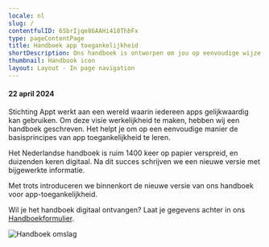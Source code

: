 ```yaml
---
locale: nl
slug: /
contentfulID: 6SbrIjqe86AAHi418ThbFx
type: pageContentPage
title: Handboek app toegankelijkheid
shortDescription: Ons handboek is ontworpen om jou op eenvoudige wijze de basisprincipes van app toegankelijkheid te leren.
thumbnail: Handbook icon
layout: Layout - In page navigation
---
```


#### 22 april 2024

Stichting Appt werkt aan een wereld waarin iedereen apps gelijkwaardig kan gebruiken. Om deze visie werkelijkheid te maken, hebben wij een handboek geschreven. Het helpt je om op een eenvoudige manier de basisprincipes van app toegankelijkheid te leren.

Het Nederlandse handboek is ruim 1400 keer op papier verspreid, en duizenden keren digitaal. Na dit succes schrijven we een nieuwe versie met bijgewerkte informatie.

Met trots introduceren we binnenkort de nieuwe versie van ons handboek voor app-toegankelijkheid.

Wil je het handboek digitaal ontvangen? Laat je gegevens achter in ons [Handboekformulier](https://appt.li/handbook-form).

<Image src="/img/light/5ProMobile09072021ZA-27.jpg" alt="Handboek omslag"/>